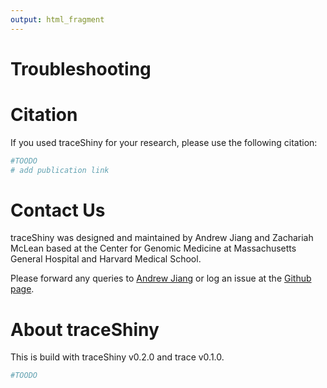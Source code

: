 ```yaml
---
output: html_fragment
---
```


# Troubleshooting

# Citation

If you used traceShiny for your research, please use the following citation:

```r
#TOODO
# add publication link


```

# Contact Us

traceShiny was designed and maintained by Andrew Jiang and Zachariah McLean based at the Center for Genomic Medicine at Massachusetts General Hospital and Harvard Medical School.

Please forward any queries to [Andrew Jiang](mailto:ajiang8@mgh.harvard.edu) or log an issue at the [Github page](https://github.com/zachariahmclean/traceShiny/issues).

# About traceShiny

This is build with traceShiny v0.2.0 and trace v0.1.0.

```r
#TOODO



```
